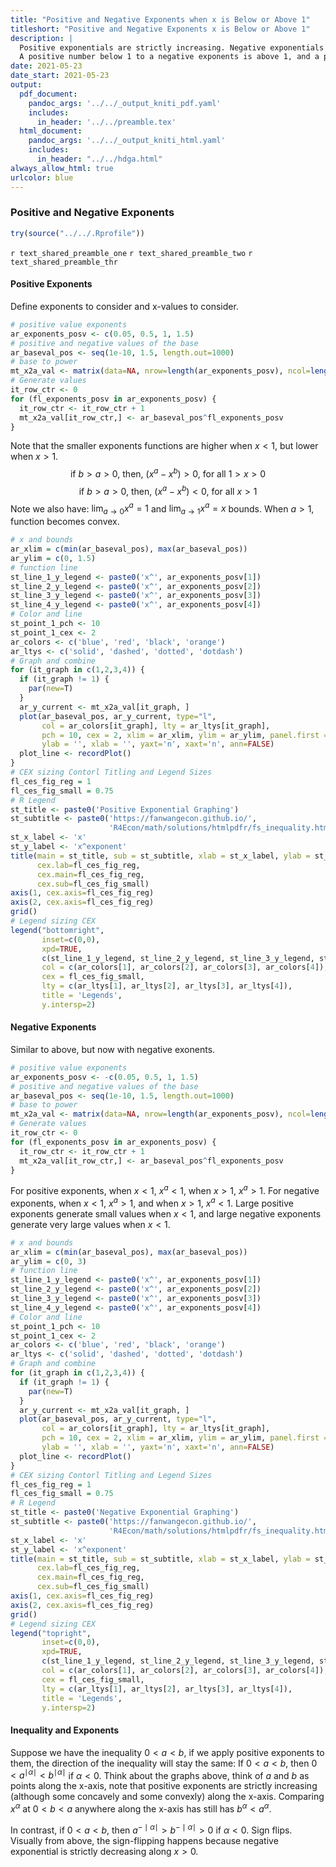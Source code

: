 ```yaml
---
title: "Positive and Negative Exponents when x is Below or Above 1"
titleshort: "Positive and Negative Exponents x is Below or Above 1"
description: |
  Positive exponentials are strictly increasing. Negative exponentials are strictly decreasing. 
  A positive number below 1 to a negative exponents is above 1, and a positive number above 1 to a negative exponents is below 1.
date: 2021-05-23
date_start: 2021-05-23
output:
  pdf_document:
    pandoc_args: '../../_output_kniti_pdf.yaml'
    includes:
      in_header: '../../preamble.tex'
  html_document:
    pandoc_args: '../../_output_kniti_html.yaml'
    includes:
      in_header: "../../hdga.html"
always_allow_html: true
urlcolor: blue
---
```


### Positive and Negative Exponents

```r
try(source("../../.Rprofile"))
```

`r text_shared_preamble_one`
`r text_shared_preamble_two`
`r text_shared_preamble_thr`

#### Positive Exponents

Define exponents to consider and x-values to consider.

```r
# positive value exponents
ar_exponents_posv <- c(0.05, 0.5, 1, 1.5)
# positive and negative values of the base
ar_baseval_pos <- seq(1e-10, 1.5, length.out=1000)
# base to power
mt_x2a_val <- matrix(data=NA, nrow=length(ar_exponents_posv), ncol=length(ar_baseval_pos))
# Generate values
it_row_ctr <- 0
for (fl_exponents_posv in ar_exponents_posv) {
  it_row_ctr <- it_row_ctr + 1
  mt_x2a_val[it_row_ctr,] <- ar_baseval_pos^fl_exponents_posv
}
```

Note that the smaller exponents functions are higher when $x<1$, but lower when $x>1$.
$$\text{if } b > a > 0 \text{, then, } \left(x^a - x^b\right) > 0 \text{, for all } 1 > x >0$$
$$\text{if } b > a > 0 \text{, then, } \left(x^a - x^b\right) < 0 \text{, for all } x > 1$$
Note we also have: $\lim_{a\rightarrow 0} x^a = 1$ and $\lim_{a\rightarrow 1} x^a = x$ bounds. When $a>1$, function becomes convex.

```r
# x and bounds
ar_xlim = c(min(ar_baseval_pos), max(ar_baseval_pos))
ar_ylim = c(0, 1.5)
# function line
st_line_1_y_legend <- paste0('x^', ar_exponents_posv[1])
st_line_2_y_legend <- paste0('x^', ar_exponents_posv[2])
st_line_3_y_legend <- paste0('x^', ar_exponents_posv[3])
st_line_4_y_legend <- paste0('x^', ar_exponents_posv[4])
# Color and line
st_point_1_pch <- 10
st_point_1_cex <- 2
ar_colors <- c('blue', 'red', 'black', 'orange')
ar_ltys <- c('solid', 'dashed', 'dotted', 'dotdash')
# Graph and combine
for (it_graph in c(1,2,3,4)) {
  if (it_graph != 1) {
    par(new=T)
  }
  ar_y_current <- mt_x2a_val[it_graph, ]
  plot(ar_baseval_pos, ar_y_current, type="l",
       col = ar_colors[it_graph], lty = ar_ltys[it_graph],
       pch = 10, cex = 2, xlim = ar_xlim, ylim = ar_ylim, panel.first = grid(),
       ylab = '', xlab = '', yaxt='n', xaxt='n', ann=FALSE)
  plot_line <- recordPlot()
}
# CEX sizing Contorl Titling and Legend Sizes
fl_ces_fig_reg = 1
fl_ces_fig_small = 0.75
# R Legend
st_title <- paste0('Positive Exponential Graphing')
st_subtitle <- paste0('https://fanwangecon.github.io/',
                      'R4Econ/math/solutions/htmlpdfr/fs_inequality.html')
st_x_label <- 'x'
st_y_label <- 'x^exponent'
title(main = st_title, sub = st_subtitle, xlab = st_x_label, ylab = st_y_label,
      cex.lab=fl_ces_fig_reg,
      cex.main=fl_ces_fig_reg,
      cex.sub=fl_ces_fig_small)
axis(1, cex.axis=fl_ces_fig_reg)
axis(2, cex.axis=fl_ces_fig_reg)
grid()
# Legend sizing CEX
legend("bottomright",
       inset=c(0,0),
       xpd=TRUE,
       c(st_line_1_y_legend, st_line_2_y_legend, st_line_3_y_legend, st_line_4_y_legend),
       col = c(ar_colors[1], ar_colors[2], ar_colors[3], ar_colors[4]),
       cex = fl_ces_fig_small,
       lty = c(ar_ltys[1], ar_ltys[2], ar_ltys[3], ar_ltys[4]),
       title = 'Legends',
       y.intersp=2)
```

#### Negative Exponents

Similar to above, but now with negative exonents.

```r
# positive value exponents
ar_exponents_posv <- -c(0.05, 0.5, 1, 1.5)
# positive and negative values of the base
ar_baseval_pos <- seq(1e-10, 1.5, length.out=1000)
# base to power
mt_x2a_val <- matrix(data=NA, nrow=length(ar_exponents_posv), ncol=length(ar_baseval_pos))
# Generate values
it_row_ctr <- 0
for (fl_exponents_posv in ar_exponents_posv) {
  it_row_ctr <- it_row_ctr + 1
  mt_x2a_val[it_row_ctr,] <- ar_baseval_pos^fl_exponents_posv
}
```

For positive exponents, when $x<1$, $x^a<1$, when $x>1$, $x^a>1$. For negative exponents, when $x<1$, $x^a>1$, and when $x>1$, $x^a<1$. Large positive exponents generate small values when $x<1$, and large negative exponents generate very large values when $x<1$.

```r
# x and bounds
ar_xlim = c(min(ar_baseval_pos), max(ar_baseval_pos))
ar_ylim = c(0, 3)
# function line
st_line_1_y_legend <- paste0('x^', ar_exponents_posv[1])
st_line_2_y_legend <- paste0('x^', ar_exponents_posv[2])
st_line_3_y_legend <- paste0('x^', ar_exponents_posv[3])
st_line_4_y_legend <- paste0('x^', ar_exponents_posv[4])
# Color and line
st_point_1_pch <- 10
st_point_1_cex <- 2
ar_colors <- c('blue', 'red', 'black', 'orange')
ar_ltys <- c('solid', 'dashed', 'dotted', 'dotdash')
# Graph and combine
for (it_graph in c(1,2,3,4)) {
  if (it_graph != 1) {
    par(new=T)
  }
  ar_y_current <- mt_x2a_val[it_graph, ]
  plot(ar_baseval_pos, ar_y_current, type="l",
       col = ar_colors[it_graph], lty = ar_ltys[it_graph],
       pch = 10, cex = 2, xlim = ar_xlim, ylim = ar_ylim, panel.first = grid(),
       ylab = '', xlab = '', yaxt='n', xaxt='n', ann=FALSE)
  plot_line <- recordPlot()
}
# CEX sizing Contorl Titling and Legend Sizes
fl_ces_fig_reg = 1
fl_ces_fig_small = 0.75
# R Legend
st_title <- paste0('Negative Exponential Graphing')
st_subtitle <- paste0('https://fanwangecon.github.io/',
                      'R4Econ/math/solutions/htmlpdfr/fs_inequality.html')
st_x_label <- 'x'
st_y_label <- 'x^exponent'
title(main = st_title, sub = st_subtitle, xlab = st_x_label, ylab = st_y_label,
      cex.lab=fl_ces_fig_reg,
      cex.main=fl_ces_fig_reg,
      cex.sub=fl_ces_fig_small)
axis(1, cex.axis=fl_ces_fig_reg)
axis(2, cex.axis=fl_ces_fig_reg)
grid()
# Legend sizing CEX
legend("topright",
       inset=c(0,0),
       xpd=TRUE,
       c(st_line_1_y_legend, st_line_2_y_legend, st_line_3_y_legend, st_line_4_y_legend),
       col = c(ar_colors[1], ar_colors[2], ar_colors[3], ar_colors[4]),
       cex = fl_ces_fig_small,
       lty = c(ar_ltys[1], ar_ltys[2], ar_ltys[3], ar_ltys[4]),
       title = 'Legends',
       y.intersp=2)
```

#### Inequality and Exponents

Suppose we have the inequality $0 < a < b$, if we apply positive exponents to them, the direction of the inequality will stay the same: If $0 < a < b$, then $0 < a^{ \mid \alpha\mid} < b^{ \mid \alpha\mid}$ if $\alpha < 0$. Think about the graphs above, think of $a$ and $b$ as points along the x-axis, note that positive exponents are strictly increasing (although some concavely and some convexly) along the x-axis. Comparing $x^\alpha$ at $0<b<a$ anywhere along the x-axis has still has $b^\alpha<a^\alpha$.

In contrast, if $0 < a < b$, then $a^{- \mid \alpha\mid} > b^{- \mid \alpha\mid} > 0$ if $\alpha < 0$. Sign flips. Visually from above, the sign-flipping happens because negative exponential is strictly decreasing along $x>0$.
